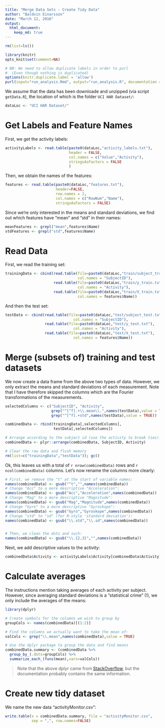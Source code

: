 ```yaml
---
title: "Merge Data Sets - Create Tidy Data"
author: "Baldvin Einarsson"
date: "March 12, 2016"
output: 
  html_document:
    keep_md: true
---
```


```r
rm(list=ls())

library(knitr)
opts_knit$set(comment=NA)

# NB: We need to allow duplicate labels in order to purl
#  (Even though nothing is duplicated)
options(knitr.duplicate.label = 'allow')
purl(input="run_analysis.Rmd", output="run_analysis.R", documentation = 1)
```

We assume that the data has been downloade and unzipped (via script `getData.R`), the location of which is the folder `UCI HAR Dataset/`:
```r
dataLoc <- "UCI HAR Dataset/"
```

# Get Labels and Feature Names

First, we get the activity labels:
```r
activityLabels <- read.table(paste0(dataLoc,"activity_labels.txt"),
                             header = FALSE,
                             col.names = c("Value","Activity"),
                             stringsAsFactors = FALSE
                             )
```

Then, we obtain the names of the features:
```r
features <- read.table(paste0(dataLoc,"features.txt"),
                       header=FALSE,
                       row.names = 1,
                       col.names = c("RowNum","Name"),
                       stringsAsFactors = FALSE)
```

Since we're only interested in the means and standard deviations, we find out which features have "mean" and "std" in their names:
```r
meanFeatures <- grepl("mean",features$Name)
stdFeatures <- grepl("std",features$Name)
```

# Read Data

First, we read the training set:
```r
trainingData <- cbind(read.table(file=paste0(dataLoc,"train/subject_train.txt"),
                                 col.names = "SubjectID"),
                      read.table(file=paste0(dataLoc,"train/y_train.txt"), 
                                 col.names = "Activity"),
                      read.table(file=paste0(dataLoc,"train/X_train.txt"), 
                                 col.names = features$Name))
```
And then the test set:
```r

testData <- cbind(read.table(file=paste0(dataLoc,"test/subject_test.txt"), 
                               col.names = "SubjectID"),
                  read.table(file=paste0(dataLoc,"test/y_test.txt"), 
                               col.names = "Activity"),
                  read.table(file=paste0(dataLoc,"test/X_test.txt"), 
                               col.names = features$Name))
```


# Merge (subsets of) training and test datasets 

We now create a data frame from the above two types of data. However, we only extract the means and standard deviations of each measurement. Note that I have therefore skipped the columns which are the Fourier transformations of the measurements.

```r
selectedColumns <- c("SubjectID", "Activity",
                     grep("^[^f].+\\.mean\\.",names(testData),value = TRUE),
                     grep("^[^f].+std",names(testData),value = TRUE))

combinedData <- rbind(trainingData[,selectedColumns],
                      testData[,selectedColumns])

# Arrange according to the subject id (use the activity to break ties):
combinedData <- plyr::arrange(combinedData, SubjectID, Activity)

# Clear the raw data and flush memory
rm(list=c("trainingData","testData")); gc()
```

Ok, this leaves us with a total of `r nrow(combinedData)` rows and `r ncol(combinedData)` columns. Let's now rename the columns more clearly:

```r
# First, we remove the "t" at the start of variable names:
names(combinedData) <- gsub("^t","",names(combinedData))
# Change "Acc" to a more descriptive "Acceleration":
names(combinedData) <- gsub("Acc","Acceleration",names(combinedData))
# Change "Mag" to a more descriptive "Magnitude":
names(combinedData) <- gsub("Mag","Magnitude",names(combinedData))
# Change "Gyro" to a more descriptive "Gyroskope":
names(combinedData) <- gsub("Gyro","Gyroskope",names(combinedData))
# Change "std" to "sd" (for R-style 'standard deviation'):
names(combinedData) <- gsub("\\.std","\\.sd",names(combinedData))


# Then, we clean the dots and such:
names(combinedData) <- gsub("\\.{2,3}","",names(combinedData))

```

Next, we add descriptive values to the activity:

```r
combinedData$Activity <- activityLabels$Activity[combinedData$Activity]
```

# Calculate averages

The instructions mention taking averages of each activity per subject. However, since averaging standard deviations is a "statistical crime" (!), we only include the averages of the means:

```r

library(dplyr)

# Create symbols for the columns we wish to group by
groupCols <- names(combinedData)[(1:2)]

# Find the columns we actually want to take the mean of:
valCols <- grep("\\.mean",names(combinedData),value = TRUE)

# Use the dplyr package to group the data and find means
combinedData.summary <- (combinedData %>% 
  group_by_(.dots=groupCols) %>% 
  summarize_each_(funs(mean),vars=valCols))

```

> Note that the above dplyr came from [StackOverflow](http://stackoverflow.com/questions/21208801/group-by-multiple-columns-in-dplyr-using-string-vector-input), but the documentation probably contains the same information.

# Create new tidy dataset

We name the new data "activityMonitor.csv":

```r
write.table(x = combinedData.summary, file = "activityMonitor.csv", 
            sep = ",", row.names=FALSE)
```